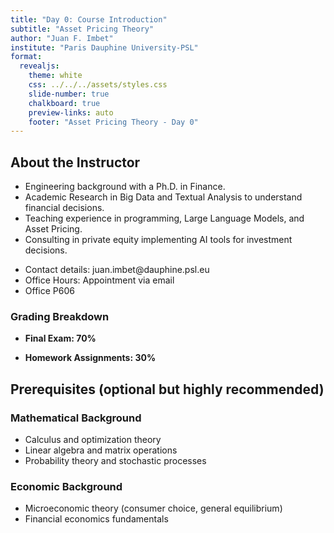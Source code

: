 ---
title: "Day 0: Course Introduction"
subtitle: "Asset Pricing Theory"
author: "Juan F. Imbet"
institute: "Paris Dauphine University-PSL"
format:
  revealjs:
    theme: white
    css: ../../../assets/styles.css
    slide-number: true
    chalkboard: true
    preview-links: auto
    footer: "Asset Pricing Theory - Day 0"
---

## About the Instructor {.center}

::: {.key-concept}
- Engineering background with a Ph.D. in Finance. 
- Academic Research in Big Data and Textual Analysis to understand financial decisions. 
- Teaching experience in programming, Large Language Models, and Asset Pricing. 
- Consulting in private equity implementing AI tools for investment decisions.
:::

- Contact details: juan.imbet@dauphine.psl.eu 
- Office Hours: Appointment via email
- Office P606

### Grading Breakdown

- **Final Exam: 70%**

- **Homework Assignments: 30%**

## Prerequisites (optional but highly recommended)

### Mathematical Background

-   Calculus and optimization theory
-   Linear algebra and matrix operations
-   Probability theory and stochastic processes

### Economic Background

-   Microeconomic theory (consumer choice, general equilibrium)
-   Financial economics fundamentals

